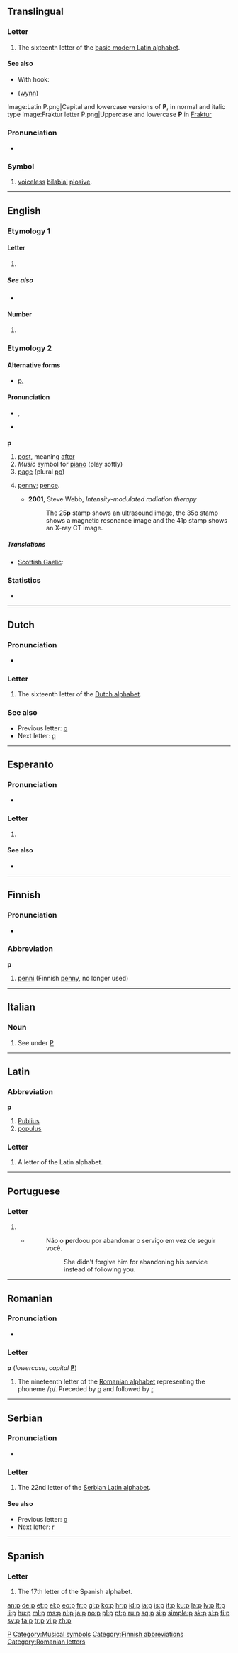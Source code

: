 {{Basic Latin character info|image=[[Image:Letter p.svg|50px]]|name=LATIN SMALL LETTER P|hex=70}}
{{also|P|Appendix:Variations of "p"}}
==Translingual==
{{wikipedia}}

===Letter===
{{mul-letter|upper=P|lower=p|script=Latn}}

# The sixteenth letter of the [[Appendix:Latin script|basic modern Latin alphabet]].

====See also====
{{Latn-script}}
* With hook: {{IPAchar|[[ƥ]]}}
* {{IPAchar|[[ƿ]]}} ([[wynn]])
{{Letter
|page=P
|NATO=Papa
|Morse=·––·
|Character=P
|Braille=⠏
}}
<gallery caption="Letter styles" perrow=3>
Image:Latin P.png|Capital and lowercase versions of '''P''', in normal and italic type
Image:Fraktur letter P.png|Uppercase and lowercase '''P''' in [[Fraktur]]
</gallery>

===Pronunciation===
* {{audio|Voiceless bilabial plosive.ogg|IPA}}

===Symbol===
{{wikipedia|Voiceless bilabial plosive}}
{{infl|mul|symbol}}

# {{context|[[w:IPA|IPA]]}} [[voiceless]] [[bilabial]] [[plosive]].

[[Category:IPA symbols|P]]

----

==English==

===Etymology 1===

====Letter====
{{en-letter|upper=P|lower=p}}

# {{Latn-def|en|letter|16|pee}}

=====See also=====
* {{list|en|Latin script letters}}

====Number====
{{en-number|upper=P|lower=p}}

# {{Latn-def|en|ordinal|16|pee}}

===Etymology 2===

====Alternative forms====
* [[p.]] {{qualifier|page}}

====Pronunciation====
* {{IPA|/pʰiː/}}, {{SAMPA|/pi:/}}
* {{audio|en-us-p.ogg|Audio (US)}}

===={{abbreviation}}====
'''p'''

# [[post]], meaning [[after]]
# ''Music'' symbol for [[piano]] (play softly)
# [[page]] (plural [[pp]])
# {{UK}} [[penny]]; [[pence]].
#* '''2001''', Steve Webb, ''Intensity-modulated radiation therapy''
#*: The 25'''p''' stamp shows an ultrasound image, the 35p stamp shows a magnetic resonance image and the 41p stamp shows an X-ray CT image.

=====Translations=====
{{trans-top|page}}
* [[Scottish Gaelic]]: {{t-|gd|td|xs=Scottish Gaelic}}
{{trans-mid}}
{{trans-bottom}}

===Statistics===
* {{rank|looked|head|called|186|p|Lord|de|whole}}

[[Category:Musical symbols]]

----

==Dutch==

===Pronunciation===
* {{sense|letter name}} {{IPA|/peː/|lang=nl}}

===Letter===
{{infl|nl|letter|lower case||upper case|P}}

# The sixteenth letter of the [[Dutch alphabet]].

===See also===
* Previous letter: [[o#Dutch|o]]
* Next letter: [[q#Dutch|q]]

----

==Esperanto==

===Pronunciation===
* {{audio|Eo-p.ogg|Audio}}

===Letter===
{{eo-letter|upper=P|lower=p}}

# {{Latn-def|eo|letter|20|po}}

====See also====
* {{list|eo|Latin script letters}}

----

==Finnish==

===Pronunciation===
* {{audio|Fi-p.ogg|Audio}}

===Abbreviation===
'''p'''

# [[penni]] (Finnish [[penny]], no longer used)

[[Category:Finnish abbreviations]]

----

==Italian==

===Noun===
{{infl|it|letter}} {{m|f|inv}}

# See under [[P#Italian|P]]

----

==Latin==

===Abbreviation===
'''p'''

# [[Publius]]
# [[populus]]

===Letter===
{{infl|la|letter}}

# A letter of the Latin alphabet.

----

==Portuguese==

===Letter===
{{pt-letter|upper=P|lower=p}}

# {{Latn-def|pt|letter|21|pê}}
#* {{RQ:Harry Potter|5|pt-BR|page=75}}
#*: Não o '''p'''erdoou por abandonar o serviço em vez de seguir você.
#*:: She didn't forgive him for abandoning his service instead of following you.

----

==Romanian==

===Pronunciation===
* {{IPA|/pe/|lang=ro}}

===Letter===
'''p''' (''lowercase'', ''capital'' '''[[P]]''')

# The nineteenth letter of the [[Romanian alphabet]] representing the phoneme /p/. Preceded by [[o]] and followed by [[r]].

[[Category:Romanian letters]]

----

==Serbian==

===Pronunciation===
* {{qualifier|phoneme}} {{IPA|/p/|lang=sr}}

===Letter===
{{infl|sr|letter|lower case||upper case|P}}

# The 22nd letter of the [[Serbian Latin alphabet]].

====See also====
* Previous letter: [[o#Serbian|o]]
* Next letter: [[r#Serbian|r]]

----

==Spanish==

===Letter===
{{infl|es|letter|lower case||upper case|P}}

# The 17th letter of the Spanish alphabet.

[[an:p]]
[[de:p]]
[[et:p]]
[[el:p]]
[[eo:p]]
[[fr:p]]
[[gl:p]]
[[ko:p]]
[[hr:p]]
[[id:p]]
[[ia:p]]
[[is:p]]
[[it:p]]
[[ku:p]]
[[la:p]]
[[lv:p]]
[[lt:p]]
[[li:p]]
[[hu:p]]
[[ml:p]]
[[ms:p]]
[[nl:p]]
[[ja:p]]
[[no:p]]
[[pl:p]]
[[pt:p]]
[[ru:p]]
[[sq:p]]
[[si:p]]
[[simple:p]]
[[sk:p]]
[[sl:p]]
[[fi:p]]
[[sv:p]]
[[ta:p]]
[[tr:p]]
[[vi:p]]
[[zh:p]]